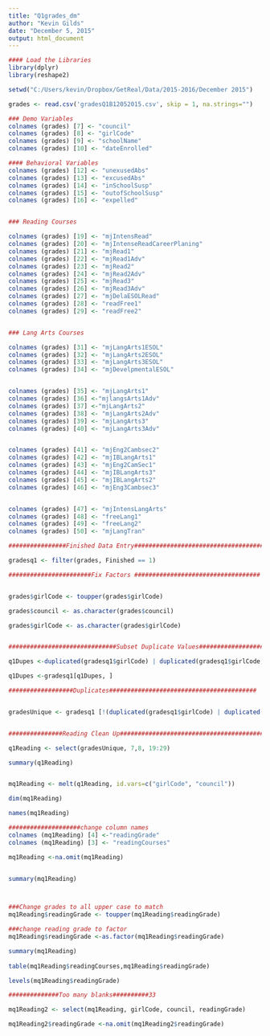 ```yaml
---
title: "Q1grades_dm"
author: "Kevin Gilds"
date: "December 5, 2015"
output: html_document
---
```




```r

#### Load the Libraries
library(dplyr)
library(reshape2)

setwd("C:/Users/kevin/Dropbox/GetReal/Data/2015-2016/December 2015")

grades <- read.csv('gradesQ1B12052015.csv', skip = 1, na.strings="")


```

```r

### Demo Variables
colnames (grades) [7] <- "council"
colnames (grades) [8] <- "girlCode"
colnames (grades) [9] <- "schoolName"
colnames (grades) [10] <- "dateEnrolled"

#### Behavioral Variables
colnames (grades) [12] <- "unexusedAbs"
colnames (grades) [13] <- "excusedAbs"
colnames (grades) [14] <- "inSchoolSusp"
colnames (grades) [15] <- "outofSchoolSusp"
colnames (grades) [16] <- "expelled"


### Reading Courses

colnames (grades) [19] <- "mjIntensRead"
colnames (grades) [20] <- "mjIntenseReadCareerPlaning"
colnames (grades) [21] <- "mjRead1"
colnames (grades) [22] <- "mjRead1Adv"
colnames (grades) [23] <- "mjRead2"
colnames (grades) [24] <- "mjRead2Adv"
colnames (grades) [25] <- "mjRead3"
colnames (grades) [26] <- "mjRead3Adv"
colnames (grades) [27] <- "mjDelaESOLRead"
colnames (grades) [28] <- "readFree1"
colnames (grades) [29] <- "readFree2"


### Lang Arts Courses

colnames (grades) [31] <- "mjLangArts1ESOL"
colnames (grades) [32] <- "mjLangArts2ESOL"
colnames (grades) [33] <- "mjLangArts3ESOL"
colnames (grades) [34] <- "mjDevelpmentalESOL"


colnames (grades) [35] <- "mjLangArts1"
colnames (grades) [36] <-"mjlangsArts1Adv"
colnames (grades) [37] <-"mjLangArts2"
colnames (grades) [38] <- "mjLangArts2Adv" 
colnames (grades) [39] <- "mjLangArts3"
colnames (grades) [40] <- "mjLangArts3Adv"


colnames (grades) [41] <- "mjEng2Cambsec2"
colnames (grades) [42] <- "mjIBLangArts1"
colnames (grades) [43] <- "mjEng2CamSec1"
colnames (grades) [44] <- "mjIBLangArts3"
colnames (grades) [45] <- "mjIBLangArts2"
colnames (grades) [46] <- "mjEng3Cambsec3"


colnames (grades) [47] <- "mjIntensLangArts"
colnames (grades) [48] <- "freeLang1"
colnames (grades) [49] <- "freeLang2"
colnames (grades) [50] <- "mjLangTran"


```


```r
################Finished Data Entry####################################33

gradesq1 <- filter(grades, Finished == 1)


```

```r

#######################Fix Factors ###################################


grades$girlCode <- toupper(grades$girlCode)

grades$council <- as.character(grades$council)

grades$girlCode <- as.character(grades$girlCode)



```


```r

##############################Subset Duplicate Values##################

q1Dupes <-duplicated(gradesq1$girlCode) | duplicated(gradesq1$girlCode, fromLast=TRUE)

q1Dupes <-gradesq1[q1Dupes, ]


```

```r
##################Duplicates#########################################


gradesUnique <- gradesq1 [!(duplicated(gradesq1$girlCode) | duplicated(gradesq1$girlCode, fromLast = TRUE)), ]



```

```r
###############Reading Clean Up###############################################################

q1Reading <- select(gradesUnique, 7,8, 19:29)

summary(q1Reading)


mq1Reading <- melt(q1Reading, id.vars=c("girlCode", "council"))

dim(mq1Reading)

names(mq1Reading)

####################change column names
colnames (mq1Reading) [4] <-"readingGrade"
colnames (mq1Reading) [3] <- "readingCourses"

mq1Reading <-na.omit(mq1Reading)


summary(mq1Reading)



###Change grades to all upper case to match
mq1Reading$readingGrade <- toupper(mq1Reading$readingGrade)

###change reading grade to factor 
mq1Reading$readingGrade <-as.factor(mq1Reading$readingGrade)

summary(mq1Reading)
    
table(mq1Reading$readingCourses,mq1Reading$readingGrade)

levels(mq1Reading$readingGrade)

##############Too many blanks##########33

mq1Reading2 <- select(mq1Reading, girlCode, council, readingGrade)

mq1Reading2$readingGrade <-na.omit(mq1Reading2$readingGrade)


```




